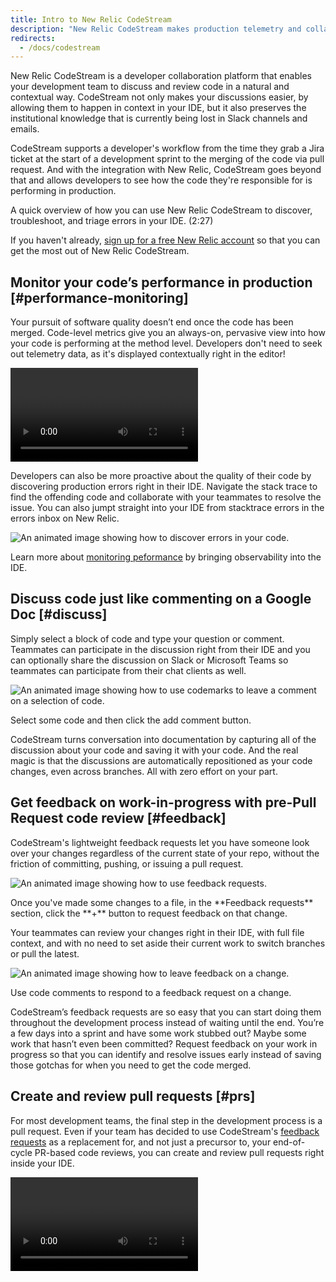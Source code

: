 ```yaml
---
title: Intro to New Relic CodeStream
description: "New Relic CodeStream makes production telemetry and collaboration tools accessible where developers live... the IDE."
redirects:
  - /docs/codestream
---
```








New Relic CodeStream is a developer collaboration platform that enables your development team to discuss and review code in a natural and contextual way. CodeStream not only makes your discussions easier, by allowing them to happen in context in your IDE, but it also preserves the institutional knowledge that is currently being lost in Slack channels and emails.

CodeStream supports a developer's workflow from the time they grab a Jira ticket at the start of a development sprint to the merging of the code via pull request. And with the integration with New Relic, CodeStream goes beyond that and allows developers to see how the code they're responsible for is performing in production.

<figcaption>
  A quick overview of how you can use New Relic CodeStream to discover, troubleshoot, and triage errors in your IDE. (2:27)
</figcaption>

If you haven't already, [sign up for a free New Relic account](https://newrelic.com/signup) so that you can get the most out of New Relic CodeStream.

## Monitor your code’s performance in production [#performance-monitoring]

Your pursuit of software quality doesn’t end once the code has been merged. Code-level metrics give you an always-on, pervasive view into how your code is performing at the method level. Developers don't need to seek out telemetry data, as it's displayed contextually right in the editor!

<Video
  type="wistia"
  id="kxnhzk7gmr"
/>

Developers can also be more proactive about the quality of their code by discovering production errors right in their IDE. Navigate the stack trace to find the offending code and collaborate with your teammates to resolve the issue. You can also jumpt straight into your IDE from stacktrace errors in the errors inbox on New Relic.

<img
  title="Discovering errors in your IDE."
  alt="An animated image showing how to discover errors in your code."
  src={observabilityVsc}
/>

Learn more about [monitoring peformance](/docs/codestream/how-use-codestream/performance-monitoring) by bringing observability into the IDE. 

## Discuss code just like commenting on a Google Doc [#discuss]

Simply select a block of code and type your question or comment. Teammates can participate in the discussion right from their IDE and you can optionally share the discussion on Slack or Microsoft Teams so teammates can participate from their chat clients as well.

<img
  title="How to use codemarks to leave a comment on a selection of code."
  alt="An animated image showing how to use codemarks to leave a comment on a selection of code."
  src={discussCode1Vsc}
/>

<figcaption>
  Select some code and then click the add comment button.
</figcaption>

CodeStream turns conversation into documentation by capturing all of the discussion about your code and saving it with your code. And the real magic is that the discussions are automatically repositioned as your code changes, even across branches. All with zero effort on your part.

## Get feedback on work-in-progress with pre-Pull Request code review [#feedback]

CodeStream's lightweight feedback requests let you have someone look over your changes regardless of the current state of your repo, without the friction of committing, pushing, or issuing a pull request.

<img
  title="How to use feedback requests."
  alt="An animated image showing how to use feedback requests."
  src={frRequestVsc}
/>

<figcaption>
  Once you've made some changes to a file, in the **Feedback requests** section, click the **+** button to request feedback on that change.
</figcaption>

Your teammates can review your changes right in their IDE, with full file context, and with no need to set aside their current work to switch branches or pull the latest.

<img
  title="How to leave feedback."
  alt="An animated image showing how to leave feedback on a change."
  src={frPerformVsc}
/>

<figcaption>
  Use code comments to respond to a feedback request on a change.
</figcaption>

CodeStream’s feedback requests are so easy that you can start doing them throughout the development process instead of waiting until the end. You’re a few days into a sprint and have some work stubbed out? Maybe some work that hasn’t even been committed? Request feedback on your work in progress so that you can identify and resolve issues early instead of saving those gotchas for when you need to get the code merged.

## Create and review pull requests [#prs]

For most development teams, the final step in the development process is a pull request. Even if your team has decided to use CodeStream's [feedback requests](/docs/codestream/how-use-codestream/request-feedback) as a replacement for, and not just a precursor to, your end-of-cycle PR-based code reviews, you can create and review pull requests right inside your IDE.

<Video
  type="wistia"
  id="pn2dtmjtck"
/>
